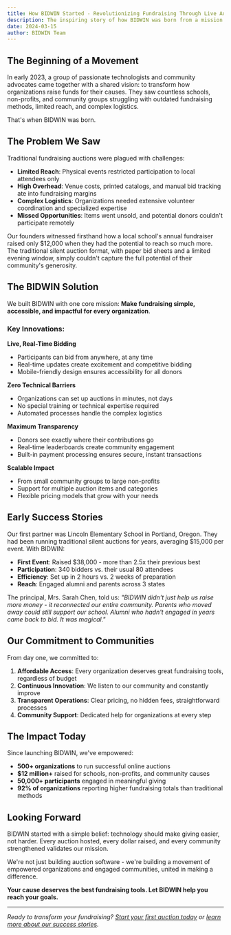 ```yaml
---
title: How BIDWIN Started - Revolutionizing Fundraising Through Live Auctions
description: The inspiring story of how BIDWIN was born from a mission to empower fundraising organizations with innovative auction technology.
date: 2024-03-15
author: BIDWIN Team
---
```


## The Beginning of a Movement

In early 2023, a group of passionate technologists and community advocates came together with a shared vision: to transform how organizations raise funds for their causes. They saw countless schools, non-profits, and community groups struggling with outdated fundraising methods, limited reach, and complex logistics.

That's when BIDWIN was born.

## The Problem We Saw

Traditional fundraising auctions were plagued with challenges:

- **Limited Reach**: Physical events restricted participation to local attendees only
- **High Overhead**: Venue costs, printed catalogs, and manual bid tracking ate into fundraising margins
- **Complex Logistics**: Organizations needed extensive volunteer coordination and specialized expertise
- **Missed Opportunities**: Items went unsold, and potential donors couldn't participate remotely

Our founders witnessed firsthand how a local school's annual fundraiser raised only $12,000 when they had the potential to reach so much more. The traditional silent auction format, with paper bid sheets and a limited evening window, simply couldn't capture the full potential of their community's generosity.

## The BIDWIN Solution

We built BIDWIN with one core mission: **Make fundraising simple, accessible, and impactful for every organization**.

### Key Innovations:

**Live, Real-Time Bidding**
- Participants can bid from anywhere, at any time
- Real-time updates create excitement and competitive bidding
- Mobile-friendly design ensures accessibility for all donors

**Zero Technical Barriers**
- Organizations can set up auctions in minutes, not days
- No special training or technical expertise required
- Automated processes handle the complex logistics

**Maximum Transparency**
- Donors see exactly where their contributions go
- Real-time leaderboards create community engagement
- Built-in payment processing ensures secure, instant transactions

**Scalable Impact**
- From small community groups to large non-profits
- Support for multiple auction items and categories
- Flexible pricing models that grow with your needs

## Early Success Stories

Our first partner was Lincoln Elementary School in Portland, Oregon. They had been running traditional silent auctions for years, averaging $15,000 per event. With BIDWIN:

- **First Event**: Raised $38,000 - more than 2.5x their previous best
- **Participation**: 340 bidders vs. their usual 80 attendees
- **Efficiency**: Set up in 2 hours vs. 2 weeks of preparation
- **Reach**: Engaged alumni and parents across 3 states

The principal, Mrs. Sarah Chen, told us: *"BIDWIN didn't just help us raise more money - it reconnected our entire community. Parents who moved away could still support our school. Alumni who hadn't engaged in years came back to bid. It was magical."*

## Our Commitment to Communities

From day one, we committed to:

1. **Affordable Access**: Every organization deserves great fundraising tools, regardless of budget
2. **Continuous Innovation**: We listen to our community and constantly improve
3. **Transparent Operations**: Clear pricing, no hidden fees, straightforward processes
4. **Community Support**: Dedicated help for organizations at every step

## The Impact Today

Since launching BIDWIN, we've empowered:

- **500+ organizations** to run successful online auctions
- **$12 million+** raised for schools, non-profits, and community causes
- **50,000+ participants** engaged in meaningful giving
- **92% of organizations** reporting higher fundraising totals than traditional methods

## Looking Forward

BIDWIN started with a simple belief: technology should make giving easier, not harder. Every auction hosted, every dollar raised, and every community strengthened validates our mission.

We're not just building auction software - we're building a movement of empowered organizations and engaged communities, united in making a difference.

**Your cause deserves the best fundraising tools. Let BIDWIN help you reach your goals.**

---

*Ready to transform your fundraising? [Start your first auction today](#) or [learn more about our success stories](/blog).*
